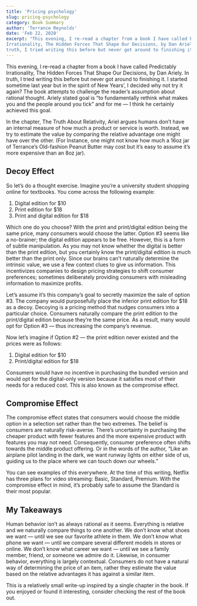 ```yaml
---
title: 'Pricing psychology'
slug: pricing-psychology
category: Book Summary
author: 'Terrance Reynolds'
date: 'Feb 22, 2020'
excerpt: "This evening, I re-read a chapter from a book I have called Predictably
Irrationality, The Hidden Forces That Shape Our Decisions, by Dan Ariely. In
truth, I tried writing this before but never got around to finishing it. "
---
```


This evening, I re-read a chapter from a book I have called Predictably
Irrationality, The Hidden Forces That Shape Our Decisions, by Dan Ariely. In
truth, I tried writing this before but never got around to finishing it. I
started sometime last year but in the spirit of New Years’, I decided why not
try it again? The book attempts to challenge the reader’s assumption about
rational thought. Ariely stated goal is “to fundamentally rethink what makes you
and the people around you tick” and for me — I think he certainly achieved this
goal.

In the chapter, The Truth About Relativity, Ariel argues humans don’t have an
internal measure of how much a product or service is worth. Instead, we try to
estimate the value by comparing the relative advantage one might have over the
other. (For Instance, one might not know how much a 16oz jar of Terrance’s
Old-fashion Peanut Butter may cost but it’s easy to assume it’s more expensive
than an 8oz jar).

## Decoy Effect

So let’s do a thought exercise. Imagine you’re a university student shopping
online for textbooks. You come across the following example:

1. Digital edition for $10
2. Print edition for $18
3. Print and digital edition for $18

Which one do you choose? With the print and print/digital edition being the same
price, many consumers would choose the latter. Option #3 seems like a
no-brainer; the digital edition appears to be free. However, this is a form of
subtle manipulation. As you may not know whether the digital is better than the
print edition, but you certainly know the print/digital edition is much better
than the print only. Since our brains can’t naturally determine the intrinsic
value, we use a few context clues to give us information. This incentivizes
companies to design pricing strategies to shift consumer preferences; sometimes
deliberately providing consumers with misleading information to maximize
profits.

Let’s assume it’s this company’s goal to secretly maximize the sale of option
#3. The company would purposefully place the inferior print edition for $18 as a
decoy. Decoying is a pricing method that nudges consumers into a particular
choice. Consumers naturally compare the print edition to the print/digital
edition because they’re the same price. As a result, many would opt for Option
#3 — thus increasing the company’s revenue.

Now let’s imagine if Option #2 — the print edition never existed and the prices
were as follows:

1. Digital edition for $10
2. Print/digital edition for $18

Consumers would have no incentive in purchasing the bundled version and would
opt for the digital-only version because it satisfies most of their needs for a
reduced cost. This is also known as the compromise effect.

## Compromise Effect

The compromise effect states that consumers would choose the middle option in a
selection set rather than the two extremes. The belief is consumers are
naturally risk-averse. There’s uncertainty in purchasing the cheaper product
with fewer features and the more expensive product with features you may not
need. Consequently, consumer preference often shifts towards the middle product
offering. Or in the words of the author, “Like an airplane pilot landing in the
dark, we want runway lights on either side of us, guiding us to the place where
we can touch down our wheels.”

You can see examples of this everywhere. At the time of this writing, Netflix
has three plans for video streaming: Basic, Standard, Premium. With the
compromise effect in mind, it’s probably safe to assume the Standard is their
most popular.

## My Takeaways

Human behavior isn’t as always rational as it seems. Everything is relative and
we naturally compare things to one another. We don’t know what shoes we want —
until we see our favorite athlete in them. We don’t know what phone we want —
until we compare several different models in stores or online. We don’t know
what career we want — until we see a family member, friend, or someone we admire
do it. Likewise, in consumer behavior, everything is largely contextual.
Consumers do not have a natural way of determining the price of an item, rather
they estimate the value based on the relative advantages it has against a
similar item.

This is a relatively small write-up inspired by a single chapter in the book. If
you enjoyed or found it interesting, consider checking the rest of the book out.
